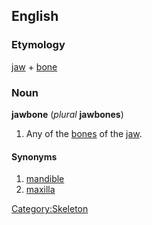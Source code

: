{{wikipedia}}
==English==
===Etymology===
[[jaw]] + [[bone]]

===Noun===
'''jawbone''' (''plural'' '''jawbones''')

#Any of the [[bone]]s of the [[jaw]].

====Synonyms====
#[[mandible]]
#[[maxilla]]

[[Category:Skeleton]]